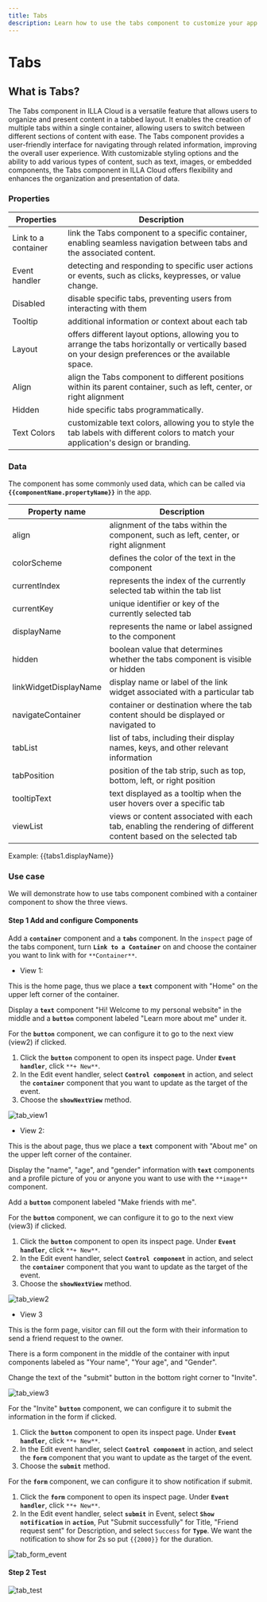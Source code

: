```yaml
---
title: Tabs
description: Learn how to use the tabs component to customize your app in ILLA Cloud.
---
```


# Tabs

## What is Tabs?

The Tabs component in ILLA Cloud is a versatile feature that allows users to organize and present content in a tabbed layout. It enables the creation of multiple tabs within a single container, allowing users to switch between different sections of content with ease. The Tabs component provides a user-friendly interface for navigating through related information, improving the overall user experience. With customizable styling options and the ability to add various types of content, such as text, images, or embedded components, the Tabs component in ILLA Cloud offers flexibility and enhances the organization and presentation of data.

### Properties

| Properties          | Description                                                                                                                                           |
| ------------------- | ----------------------------------------------------------------------------------------------------------------------------------------------------- |
| Link to a container | link the Tabs component to a specific container, enabling seamless navigation between tabs and the associated content.                                |
| Event handler       | detecting and responding to specific user actions or events, such as clicks, keypresses, or value change.                                             |
| Disabled            | disable specific tabs, preventing users from interacting with them                                                                                    |
| Tooltip             | additional information or context about each tab                                                                                                      |
| Layout              | offers different layout options, allowing you to arrange the tabs horizontally or vertically based on your design preferences or the available space. |
| Align               | align the Tabs component to different positions within its parent container, such as left, center, or right alignment                                 |
| Hidden              | hide specific tabs programmatically.                                                                                                                  |
| Text Colors         | customizable text colors, allowing you to style the tab labels with different colors to match your application's design or branding.                  |

### Data

The component has some commonly used data, which can be called via **`{{componentName.propertyName}}`** in the app.

| Property name         | Description                                                                                                      |
| --------------------- | ---------------------------------------------------------------------------------------------------------------- |
| align                 | alignment of the tabs within the component, such as left, center, or right alignment                             |
| colorScheme           | defines the color of the text in the component                                                                   |
| currentIndex          | represents the index of the currently selected tab within the tab list                                           |
| currentKey            | unique identifier or key of the currently selected tab                                                           |
| displayName           | represents the name or label assigned to the component                                                           |
| hidden                | boolean value that determines whether the tabs component is visible or hidden                                    |
| linkWidgetDisplayName | display name or label of the link widget associated with a particular tab                                        |
| navigateContainer     | container or destination where the tab content should be displayed or navigated to                               |
| tabList               | list of tabs, including their display names, keys, and other relevant information                                |
| tabPosition           | position of the tab strip, such as top, bottom, left, or right position                                          |
| tooltipText           | text displayed as a tooltip when the user hovers over a specific tab                                             |
| viewList              | views or content associated with each tab, enabling the rendering of different content based on the selected tab |

Example: {{tabs1.displayName}}

### Use case

We will demonstrate how to use tabs component combined with a container component to show the three views.

#### Step 1 Add and configure Components

Add a **`container`** component and a **`tabs`** component. In the `inspect` page of the tabs component, turn **`Link to a Container`** on and choose the container you want to link with for `**Container**`.

-   View 1:

This is the home page, thus we place a **`text`** component with "Home" on the upper left corner of the container.

Display a **`text`** component "Hi! Welcome to my personal website" in the middle and a **`button`** component labeled "Learn more about me" under it.

For the **`button`** component, we can configure it to go to the next view (view2) if clicked.

1.  Click the **`button`** component to open its inspect page. Under **`Event handler`**, click `**+ New**`.
2.  In the Edit event handler, select **`Control component`** in action, and select the **`container`** component that you want to update as the target of the event.
3.  Choose the **`showNextView`** method.

![tab_view1](https://cdn.illacloud.com/official-website/img/docs/tab_view1.jpg)

-   View 2:

This is the about page, thus we place a **`text`** component with "About me" on the upper left corner of the container.

Display the "name", "age", and "gender" information with **`text`** components and a profile picture of you or anyone you want to use with the `**image**` component.

Add a **`button`** component labeled "Make friends with me".

For the **`button`** component, we can configure it to go to the next view (view3) if clicked.

1.  Click the **`button`** component to open its inspect page. Under **`Event handler`**, click `**+ New**`.
2.  In the Edit event handler, select **`Control component`** in action, and select the **`container`** component that you want to update as the target of the event.
3.  Choose the **`showNextView`** method.

![tab_view2](https://cdn.illacloud.com/official-website/img/docs/tab_view2.jpg)

-   View 3

This is the form page, visitor can fill out the form with their information to send a friend request to the owner.

There is a form component in the middle of the container with input components labeled as "Your name", "Your age", and "Gender".

Change the text of the "submit" button in the bottom right corner to "Invite".

![tab_view3](https://cdn.illacloud.com/official-website/img/docs/tab_view3.jpg)

For the "Invite" **`button`** component, we can configure it to submit the information in the form if clicked.

1.  Click the **`button`** component to open its inspect page. Under **`Event handler`**, click `**+ New**`.
2.  In the Edit event handler, select **`Control component`** in action, and select the **`form`** component that you want to update as the target of the event.
3.  Choose the **`submit`** method.

For the **`form`** component, we can configure it to show notification if submit.

1.  Click the **`form`** component to open its inspect page. Under **`Event handler`**, click `**+ New**`.
2.  In the Edit event handler, select **`submit`** in Event, select **`Show notification`** in **`action`**, Put "Submit successfully" for Title, "Friend request sent" for Description, and select `Success` for **`Type`**. We want the notification to show for 2s so put `{{2000}}` for the duration.

![tab_form_event](https://cdn.illacloud.com/official-website/img/docs/tab_form_event.jpg)

#### Step 2 Test

![tab_test](https://cdn.illacloud.com/official-website/img/docs/tab_test.gif)
